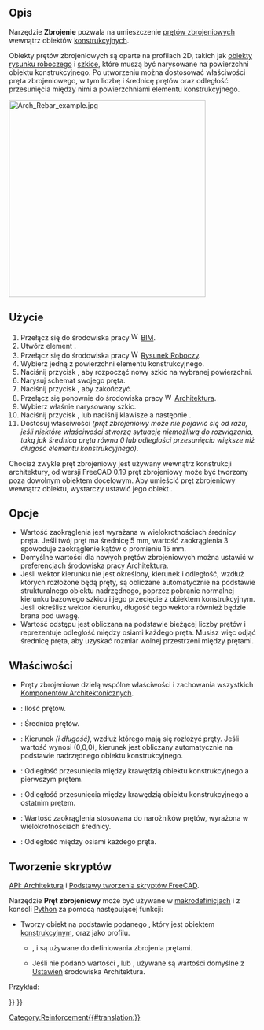 <languages/>

{{Docnav/pl
|[[Arch_Equipment/pl|Wyposażenie]]
|[[Reinforcement_StraightRebar/pl|Pręty zbrojeniowe proste]]
|[[BIM_Workbench/pl|środowisko pracy BIM]]
|IconL=Arch_Equipment.svg
|IconR=Reinforcement_StraightRebar.svg
|IconC=Workbench_BIM.svg
}}

{{Docnav/pl
|
|[[Reinforcement_StraightRebar/pl|Pręty zbrojeniowe proste]]
|[[Reinforcement_Workbench/pl|środowisko pracy Zbrojenie]]
|IconL=
|IconR=Reinforcement_StraightRebar.svg
|IconC=Reinforcement_Workbench.svg
}}

<div class="mw-translate-fuzzy">
{{GuiCommand/pl
|Name=Arch Rebar
|Name/pl=BIM: Zbrojenie
|MenuLocation=3D / BIM → Narzędzia zbrojenia → Zbrojenie nietypowe
|Workbenches=[[BIM_Workbench/pl|BIM]], [[Reinforcement_Workbench/pl|Zbrojenie]]
|Shortcut={{KEY|R}} {{KEY|B}}
|SeeAlso=
}}
</div>

<span id="Description"></span>
==Opis==

Narzędzie '''Zbrojenie''' pozwala na umieszczenie [https://en.wikipedia.org/wiki/Rebar prętów zbrojeniowych] wewnątrz obiektów [[Arch_Structure/pl|konstrukcyjnych]].

Obiekty prętów zbrojeniowych są oparte na profilach 2D, takich jak [[Draft_Workbench/pl|obiekty rysunku roboczego]] i [[Sketcher_Workbench/pl|szkice]], które muszą być narysowane na powierzchni obiektu konstrukcyjnego. Po utworzeniu można dostosować właściwości pręta zbrojeniowego, w tym liczbę i średnicę prętów oraz odległość przesunięcia między nimi a powierzchniami elementu konstrukcyjnego.

[[Image:Arch Rebar example.jpg|400px]]
{{Caption|Obiekt konstrukcyjny z dwoma szkicami narysowanymi na jego powierzchniach, które są następnie przekształcane w dwa zestawy obiektów prętów zbrojeniowych.}}

<span id="Usage"></span>
==Użycie==

# Przełącz się do środowiska pracy [[Image:Workbench_BIM.svg|16px]] [[BIM_Workbench/pl|BIM]].
# Utwórz element {{Button|[[Image:Arch_Structure.svg|16px]] [[Arch_Structure/pl|konstrukcyjny]]}}.
# Przełącz się do środowiska pracy [[Image:Workbench_Sketcher.svg|16px]] [[Sketcher_Workbench/pl|Rysunek Roboczy]].
# Wybierz jedną z powierzchni elementu konstrukcyjnego.
# Naciśnij przycisk {{Button|[[Image:Sketcher_NewSketch.svg|16px]] [[Sketcher_NewSketch/pl|Utwórz szkic]]}}, aby rozpocząć nowy szkic na wybranej powierzchni.
# Narysuj schemat swojego pręta.
# Naciśnij przycisk {{Button|[[Image:Sketcher_LeaveSketch.svg|16px]] [[Sketcher_LeaveSketch/pl|Zamknij szkic]]}}, aby zakończyć.
# Przełącz się ponownie do środowiska pracy [[Image:Workbench_Arch.svg|16px]] [[Arch_Workbench/pl|Architektura]].
# Wybierz właśnie narysowany szkic.
# Naciśnij przycisk {{Button|[[Image:Arch_Rebar.svg|16px]] [[Arch_Rebar/pl|Zbrojenie nietypowe]]}}, lub naciśnij klawisze {{KEY|R}} a następnie {{KEY|B}}.
# Dostosuj właściwości ''(pręt zbrojeniowy może nie pojawić się od razu, jeśli niektóre właściwości stworzą sytuację niemożliwą do rozwiązania, taką jak średnica pręta równa 0 lub odległości przesunięcia większe niż długość elementu konstrukcyjnego)''.

Chociaż zwykle pręt zbrojeniowy jest używany wewnątrz konstrukcji architektury, od wersji FreeCAD 0.19 pręt zbrojeniowy może być tworzony poza dowolnym obiektem docelowym. Aby umieścić pręt zbrojeniowy wewnątrz obiektu, wystarczy ustawić jego obiekt {{PropertyData|Host}}.

<span id="Options"></span>
==Opcje==

* Wartość zaokrąglenia jest wyrażana w wielokrotnościach średnicy pręta. Jeśli twój pręt ma średnicę 5 mm, wartość zaokrąglenia 3 spowoduje zaokrąglenie kątów o promieniu 15 mm.
* Domyślne wartości dla nowych prętów zbrojeniowych można ustawić w preferencjach środowiska pracy Architektura.
* Jeśli wektor kierunku nie jest określony, kierunek i odległość, wzdłuż których rozłożone będą pręty, są obliczane automatycznie na podstawie strukturalnego obiektu nadrzędnego, poprzez pobranie normalnej kierunku bazowego szkicu i jego przecięcie z obiektem konstrukcyjnym. Jeśli określisz wektor kierunku, długość tego wektora również będzie brana pod uwagę.
* Wartość odstępu jest obliczana na podstawie bieżącej liczby prętów i reprezentuje odległość między osiami każdego pręta. Musisz więc odjąć średnicę pręta, aby uzyskać rozmiar wolnej przestrzeni między prętami.

<span id="Properties"></span>
==Właściwości==

* Pręty zbrojeniowe dzielą wspólne właściwości i zachowania wszystkich [[Arch_Component/pl|Komponentów Architektonicznych]].

* {{PropertyData|Ilość}}: Ilość prętów.
* {{PropertyData|Średnica}}: Średnica prętów.
* {{PropertyData|Kierunek}}: Kierunek ''(i długość)'', wzdłuż którego mają się rozłożyć pręty. Jeśli wartość wynosi (0,0,0), kierunek jest obliczany automatycznie na podstawie nadrzędnego obiektu konstrukcyjnego.
* {{PropertyData|Przesunięcie początkowe}}: Odległość przesunięcia między krawędzią obiektu konstrukcyjnego a pierwszym prętem.
* {{PropertyData|Przesunięcie końcowe}}: Odległość przesunięcia między krawędzią obiektu konstrukcyjnego a ostatnim prętem.
* {{PropertyData|Zaokrąglenie}}: Wartość zaokrąglenia stosowana do narożników prętów, wyrażona w wielokrotnościach średnicy.
* {{PropertyData|Rozstaw}}: Odległość między osiami każdego pręta.

<span id="Scripting"></span>
==Tworzenie skryptów==

{{Emphasis|Zobacz również:}} [[Arch_API/pl|API: Architektura]] i [[FreeCAD_Scripting_Basics/pl|Podstawy tworzenia skryptów FreeCAD]].

Narzędzie '''Pręt zbrojeniowy''' może być używane w [[Macros/pl|makrodefinicjach]] i z konsoli [[Python/pl|Python]] za pomocą następującej funkcji:

{{Code|code=
Rebar = makeRebar(baseobj=None, sketch=None, diameter=None, amount=1, offset=None, name="Rebar")
}}

* Tworzy obiekt {{incode|Rebar}} na podstawie podanego {{incode|baseobj}}, który jest obiektem [[Arch_Structure/pl|konstrukcyjnym]], oraz {{incode|sketch}} jako profilu.
** {{incode|diameter}}, {{incode|amount}} i {{incode|offset}} są używane do definiowania zbrojenia prętami.
** Jeśli nie podano wartości {{incode|diameter}}, {{incode|amount}} lub {{incode|offset}}, używane są wartości domyślne z [[Arch_Preferences/pl|Ustawień]] środowiska Architektura.

Przykład:

{{Code|code=
import FreeCAD, Arch, Part

Structure = Arch.makeStructure(None, length=1000, width=1000, height=3000)
Structure.ViewObject.Transparency = 80
FreeCAD.ActiveDocument.recompute()

p1 = FreeCAD.Vector(-400, 400, 0)
p2 = FreeCAD.Vector(400, 400, 0)
Sketch = FreeCAD.ActiveDocument.addObject('Sketcher::SketchObject', 'Sketch')
Sketch.MapMode = "FlatFace"
Sketch.AttachmentSupport = [(Structure, "Face6")]
Sketch.addGeometry(Part.LineSegment(p1, p2))
FreeCAD.ActiveDocument.recompute()

Rebar = Arch.makeRebar(Structure, Sketch, diameter=80, amount=7, offset=50)
Rebar.OffsetStart = 100
Rebar.OffsetEnd = 100
FreeCAD.ActiveDocument.recompute()
}}


{{Docnav/pl
|
|[[Reinforcement_StraightRebar/pl|Pręty zbrojeniowe proste]]
|[[Reinforcement_Workbench/pl|środowisko pracy Zbrojenie]]
|IconL=
|IconR=Reinforcement_StraightRebar.svg
|IconC=Reinforcement_Workbench.svg
}}

{{Docnav/pl
|
|[[Reinforcement_StraightRebar/pl|Pręty zbrojeniowe proste]]
|[[Reinforcement_Workbench/pl|środowisko pracy Zbrojenie]]
|IconL=
|IconR=Reinforcement_StraightRebar.svg
|IconC=Reinforcement_Workbench.svg
}}

[[Category:Reinforcement{{#translation:}}]]
{{BIM_Tools_navi{{#translation:}}}}
{{Userdocnavi{{#translation:}}}}